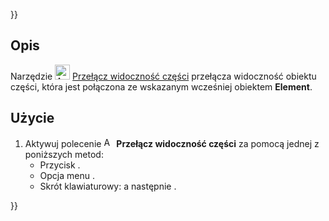 {{UnfinishedDocu{{#translation:}}}}
<languages/>

{{Docnav/pl
|[[Assembly3_LockMover/pl|Zablokuj przesuwacz]]
|[[Assembly3_TracePartMove/pl|Śledź przesunięcie części]]
|[[Assembly3_Workbench/pl|środowisko pracy Assembly3]]
|IconL=Assembly_LockMover.svg‎‎
|IconR=Assembly_Trace.svg‎‎
|IconC=Assembly3_workbench_icon.svg
}}

{{GuiCommand/pl
|Name=Assembly3 TogglePartVisibility
|Name/pl=Assembly3: Przełącz widoczność części
|Icon=Assembly_TogglePartVisibility.svg‎‎
|MenuLocation=Assembly3 → Przełącz widoczność części
|Workbenches=[[Assembly3_Workbench/pl|Assembly3]]
|Shortcut={{KEY|A}} a następnie {{KEY|Space}}
}}

<span id="Description"></span>
==Opis==

Narzędzie [[Image:Assembly_TogglePartVisibility.svg|24px]] [[Assembly3_TogglePartVisibility/pl|Przełącz widoczność części]] przełącza widoczność obiektu części, która jest połączona ze wskazanym wcześniej obiektem '''Element'''.

<span id="Usage"></span>
==Użycie==

# Aktywuj polecenie [[Image:Assembly_TogglePartVisibility.svg|16px]] '''Przełącz widoczność części''' za pomocą jednej z poniższych metod:
#* Przycisk {{Button|[[Image:Assembly_TogglePartVisibility.svg|16px]] [[Assembly3_TogglePartVisibility/pl|Przełącz widoczność części]]}}.
#* Opcja menu {{MenuCommand|Assembly3 → [[Image:Assembly_TogglePartVisibility.svg|16px]] Przełącz widoczność części}}.
#* Skrót klawiaturowy: {{KEY|A}} a następnie {{KEY|Spacja}}.


{{Docnav/pl
|[[Assembly3_LockMover/pl|Zablokuj przesuwacz]]
|[[Assembly3_TracePartMove/pl|Śledź przesunięcie części]]
|[[Assembly3_Workbench/pl|środowisko pracy Assembly3]]
|IconL=Assembly_LockMover.svg‎‎
|IconR=Assembly_Trace.svg‎‎
|IconC=Assembly3_workbench_icon.svg
}}

{{Userdocnavi{{#translation:}}}}